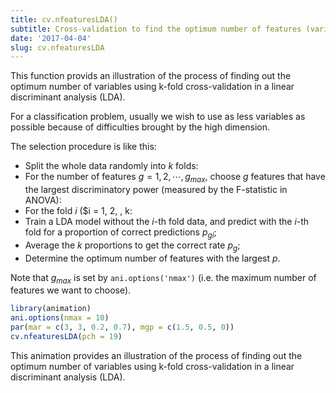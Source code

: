 ```yaml
---
title: cv.nfeaturesLDA()
subtitle: Cross-validation to find the optimum number of features (variables)  in LDA
date: '2017-04-04'
slug: cv.nfeaturesLDA
---
```


This function provids an illustration of the process of finding out the
optimum number of variables using k-fold cross-validation in a linear
discriminant analysis (LDA).

For a classification problem, usually we wish to use as less variables as
possible because of difficulties brought by the high dimension.

The selection procedure is like this:

- Split the whole data randomly into $k$ folds:
- For the number of features $g = 1, 2, \cdots, g_{max}$, choose $g$ features that have the largest discriminatory
power (measured by the F-statistic in ANOVA):
- For the fold $i$ ($i = 1, 2, \cdots, k:
- Train a LDA model without the $i$-th fold data, and predict with the $i$-th fold for a proportion of correct predictions $p_{gi}$;
- Average the $k$ proportions to get the correct rate $p_g$;
- Determine the optimum number of features with the largest $p$.


Note that $g_{max}$ is set by `ani.options('nmax')` (i.e. the
maximum number of features we want to choose).

 
```r
library(animation)
ani.options(nmax = 10)
par(mar = c(3, 3, 0.2, 0.7), mgp = c(1.5, 0.5, 0))
cv.nfeaturesLDA(pch = 19)
```

This animation provides an illustration of the process of finding out the optimum number of variables using k-fold cross-validation in a linear discriminant analysis (LDA).
